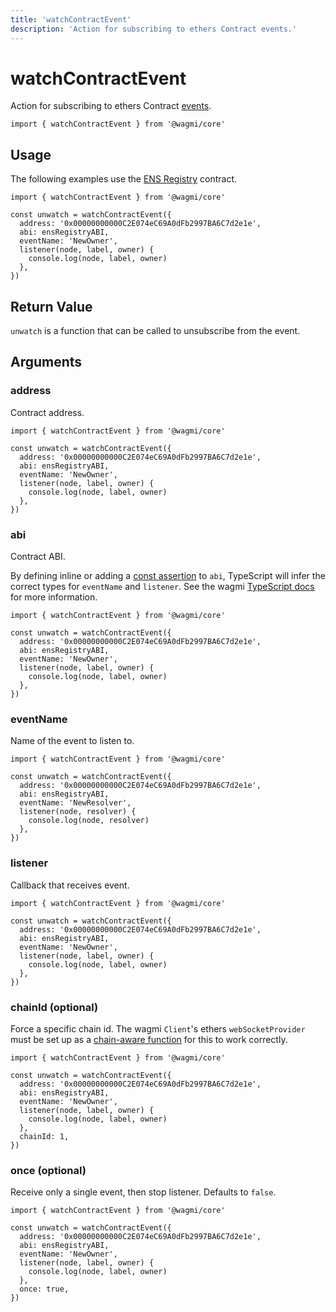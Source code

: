 ```yaml
---
title: 'watchContractEvent'
description: 'Action for subscribing to ethers Contract events.'
---
```


# watchContractEvent

Action for subscribing to ethers Contract [events](https://docs.ethers.io/v5/api/contract/contract/#Contract--events).

```tsx
import { watchContractEvent } from '@wagmi/core'
```

## Usage

The following examples use the [ENS Registry](https://etherscan.io/address/0x00000000000C2E074eC69A0dFb2997BA6C7d2e1e#code) contract.

```tsx
import { watchContractEvent } from '@wagmi/core'

const unwatch = watchContractEvent({
  address: '0x00000000000C2E074eC69A0dFb2997BA6C7d2e1e',
  abi: ensRegistryABI,
  eventName: 'NewOwner',
  listener(node, label, owner) {
    console.log(node, label, owner)
  },
})
```

## Return Value

`unwatch` is a function that can be called to unsubscribe from the event.

## Arguments

### address

Contract address.

```tsx {4}
import { watchContractEvent } from '@wagmi/core'

const unwatch = watchContractEvent({
  address: '0x00000000000C2E074eC69A0dFb2997BA6C7d2e1e',
  abi: ensRegistryABI,
  eventName: 'NewOwner',
  listener(node, label, owner) {
    console.log(node, label, owner)
  },
})
```

### abi

Contract ABI.

By defining inline or adding a [const assertion](https://www.typescriptlang.org/docs/handbook/release-notes/typescript-3-4.html#const-assertions) to `abi`, TypeScript will infer the correct types for `eventName` and `listener`. See the wagmi [TypeScript docs](/docs/typescript) for more information.

```tsx {5}
import { watchContractEvent } from '@wagmi/core'

const unwatch = watchContractEvent({
  address: '0x00000000000C2E074eC69A0dFb2997BA6C7d2e1e',
  abi: ensRegistryABI,
  eventName: 'NewOwner',
  listener(node, label, owner) {
    console.log(node, label, owner)
  },
})
```

### eventName

Name of the event to listen to.

```tsx {6}
import { watchContractEvent } from '@wagmi/core'

const unwatch = watchContractEvent({
  address: '0x00000000000C2E074eC69A0dFb2997BA6C7d2e1e',
  abi: ensRegistryABI,
  eventName: 'NewResolver',
  listener(node, resolver) {
    console.log(node, resolver)
  },
})
```

### listener

Callback that receives event.

```tsx {7-9}
import { watchContractEvent } from '@wagmi/core'

const unwatch = watchContractEvent({
  address: '0x00000000000C2E074eC69A0dFb2997BA6C7d2e1e',
  abi: ensRegistryABI,
  eventName: 'NewOwner',
  listener(node, label, owner) {
    console.log(node, label, owner)
  },
})
```

### chainId (optional)

Force a specific chain id. The wagmi `Client`'s ethers `webSocketProvider` must be set up as a [chain-aware function](/docs/client#websocketprovider-optional) for this to work correctly.

```tsx {10}
import { watchContractEvent } from '@wagmi/core'

const unwatch = watchContractEvent({
  address: '0x00000000000C2E074eC69A0dFb2997BA6C7d2e1e',
  abi: ensRegistryABI,
  eventName: 'NewOwner',
  listener(node, label, owner) {
    console.log(node, label, owner)
  },
  chainId: 1,
})
```

### once (optional)

Receive only a single event, then stop listener. Defaults to `false`.

```tsx {10}
import { watchContractEvent } from '@wagmi/core'

const unwatch = watchContractEvent({
  address: '0x00000000000C2E074eC69A0dFb2997BA6C7d2e1e',
  abi: ensRegistryABI,
  eventName: 'NewOwner',
  listener(node, label, owner) {
    console.log(node, label, owner)
  },
  once: true,
})
```
